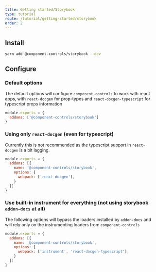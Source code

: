 ```yaml
---
title: Getting started/Storybook
type: tutorial
route: /tutorial/getting-started/storybook
order: 2
---
```


## Install

```sh
yarn add @component-controls/storybook --dev
```

## Configure

### Default options

The default options will configure `component-controls` to work with react apps,  with `react-docgen` for prop-types and `react-docgen-typescript` for typescript props information


```js:title=main.js
module.exports = {
  addons: ['@component-controls/storybook']
}
```

### Using only `react-docgen` (even for typescript)

Currently this is not recommended as the typescript support in `react-docgen` is a bit lagging.


```js:title=main.js
module.exports = {
  addons: [{
    name: '@component-controls/storybook',
    options: {
      webpack: ['react-docgen'],
    }
  }]
}
```

### Use built-in instrument for everything (not using storybook `addon-docs` at all)

The following options will bypass the loaders installed by `addon-docs` and will rely only on the instrumenting loaders from `component-controls`


```js:title=main.js
module.exports = {
  addons: [{
    name: '@component-controls/storybook',
    options: {
      webpack: ['instrument', 'react-docgen-typescript'],
    }
  }]
}  
```
